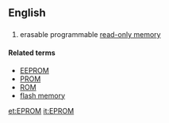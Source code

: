 ==English==
{{wikipedia}}
==={{acronym}}===
{{en-noun}}
# {{electronics}} erasable programmable [[read-only memory]]

====Related terms====
* [[EEPROM]]
* [[PROM]]
* [[ROM]]
* [[flash memory]]

[[et:EPROM]]
[[it:EPROM]]